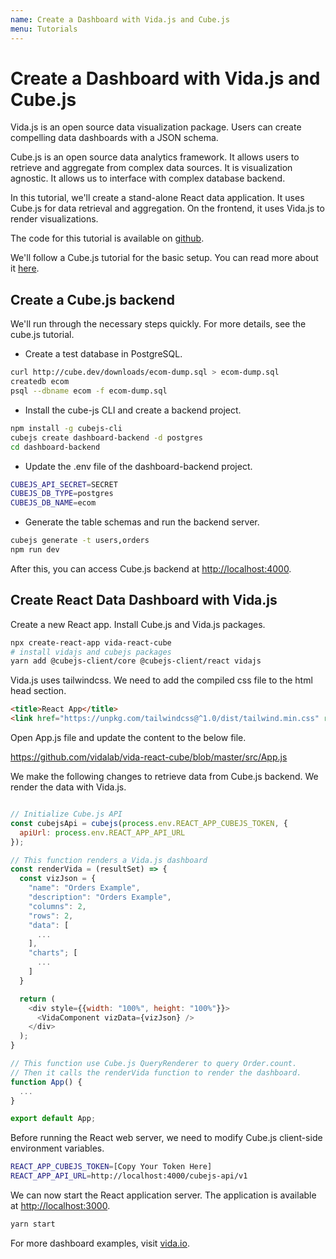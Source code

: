 ```yaml
---
name: Create a Dashboard with Vida.js and Cube.js
menu: Tutorials
---
```


# Create a Dashboard with Vida.js and Cube.js

Vida.js is an open source data visualization package. Users can create compelling data dashboards with a JSON schema.

Cube.js is an open source data analytics framework. It allows users to retrieve and aggregate from complex data sources. It is visualization agnostic. It allows us to interface with complex database backend.

In this tutorial, we'll create a stand-alone React data application. It uses Cube.js for data retrieval and aggregation. On the frontend, it uses Vida.js to render visualizations.

The code for this tutorial is available on [github](https://github.com/vidalab/vida-react-cube).

We'll follow a Cube.js tutorial for the basic setup. You can read more about it [here](https://cube.dev/blog/cubejs-open-source-dashboard-framework-ultimate-guide/).

## Create a Cube.js backend

We'll run through the necessary steps quickly. For more details, see the cube.js tutorial.

- Create a test database in PostgreSQL.

```bash
curl http://cube.dev/downloads/ecom-dump.sql > ecom-dump.sql
createdb ecom
psql --dbname ecom -f ecom-dump.sql
```

- Install the cube-js CLI and create a backend project.

```bash
npm install -g cubejs-cli
cubejs create dashboard-backend -d postgres
cd dashboard-backend
```

- Update the .env file of the dashboard-backend project.

```bash
CUBEJS_API_SECRET=SECRET
CUBEJS_DB_TYPE=postgres
CUBEJS_DB_NAME=ecom
```

- Generate the table schemas and run the backend server.

```bash
cubejs generate -t users,orders
npm run dev
```

After this, you can access Cube.js backend at [http://localhost:4000](http://localhost:4000).

## Create React Data Dashboard with Vida.js

Create a new React app. Install Cube.js and Vida.js packages.

```bash
npx create-react-app vida-react-cube
# install vidajs and cubejs packages
yarn add @cubejs-client/core @cubejs-client/react vidajs
```

Vida.js uses tailwindcss. We need to add the compiled css file to the html head section.

```html
<title>React App</title>
<link href="https://unpkg.com/tailwindcss@^1.0/dist/tailwind.min.css" rel="stylesheet">
```

Open App.js file and update the content to the below file.

https://github.com/vidalab/vida-react-cube/blob/master/src/App.js

We make the following changes to retrieve data from Cube.js backend. We render the data with Vida.js.

```javascript

// Initialize Cube.js API
const cubejsApi = cubejs(process.env.REACT_APP_CUBEJS_TOKEN, {
  apiUrl: process.env.REACT_APP_API_URL
});

// This function renders a Vida.js dashboard
const renderVida = (resultSet) => {
  const vizJson = {
    "name": "Orders Example",
    "description": "Orders Example",
    "columns": 2,
    "rows": 2,
    "data": [
      ...
    ],
    "charts"; [
      ...
    ]
  }

  return (
    <div style={{width: "100%", height: "100%"}}>
      <VidaComponent vizData={vizJson} />
    </div>
  );
}

// This function use Cube.js QueryRenderer to query Order.count.
// Then it calls the renderVida function to render the dashboard.
function App() {
  ...
}

export default App;
```

Before running the React web server, we need to modify Cube.js client-side environment variables.

```bash
REACT_APP_CUBEJS_TOKEN=[Copy Your Token Here]
REACT_APP_API_URL=http://localhost:4000/cubejs-api/v1
```

We can now start the React application server. The application is available at [http://localhost:3000](http://localhost:3000).

```bash
yarn start
```

For more dashboard examples, visit [vida.io](https://vida.io).